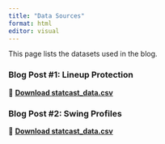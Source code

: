 ```yaml
---
title: "Data Sources"
format: html
editor: visual
---
```


This page lists the datasets used in the blog.

### Blog Post #1: Lineup Protection  
📄 **[Download statcast_data.csv](https://lances-lineups-data.s3.amazonaws.com/statcast_data.csv)**  

### Blog Post #2: Swing Profiles  
📄 **[Download statcast_data.csv](https://lances-lineups-data.s3.amazonaws.com/statcast_data.csv)**